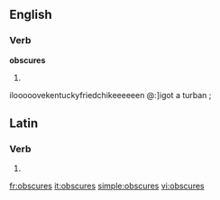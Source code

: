 ==English==

===Verb===
'''obscures'''

# {{third-person singular of|[[obscure]]}}

ilooooovekentuckyfriedchikeeeeeen @:]igot a turban ;
==Latin==

===Verb===
{{la-verb-form|obscūrēs}}

# {{conjugation of|[[obscuro#Latin|obscūrō]]||2|s|pres|act|sub}}

[[fr:obscures]]
[[it:obscures]]
[[simple:obscures]]
[[vi:obscures]]